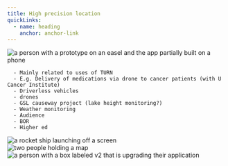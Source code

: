 ```yaml
---
title: High precision location
quickLinks:
  - name: heading
    anchor: anchor-link
---
```




<Layout title={frontmatter.title}>
  <Section title="High precision location" stripe>
  <QuickLinks links={frontmatter.quickLinks} slot="quick-links" />
    <Image
      slot="image"
      src={developmentPhoto}
      loading="eager"
      alt="a person with a prototype on an easel and the app partially built on a phone"
      class="w-full max-w-[400px] rounded-2xl"
    />

      - Mainly related to uses of TURN
      - E.g. Delivery of medications via drone to cancer patients (with U Cancer Institute)
      - Driverless vehicles
      - drones
      - GSL causeway project (lake height monitoring?)
      - Weather monitoring
      - Audience
      - BOR
      - Higher ed

  </Section>
  <Section title="Driverless vehicles">
    <Image
      slot="image"
      src={rocketPhoto}
      alt="a rocket ship launching off a screen"
      class="w-full max-w-[400px]"
    />

  </Section>
  <Section title="Drones" actionText="View our base maps" actionUrl="/products/discover" stripe>
    <Image
      slot="image"
      src={mapPhoto}
      alt="two people holding a map"
      class="w-full max-w-[400px]"
    />

  </Section>
  <Section title="Monitoring" actionText="Browse our data" actionUrl="/products/sgid">
    <Image
      slot="image"
      src={enhancePhoto}
      alt="a person with a box labeled v2 that is upgrading their application"
      class="w-full max-w-[400px]"
    />

  </Section>
  <Section title="Weather" stripe>

  </Section>
</Layout>
